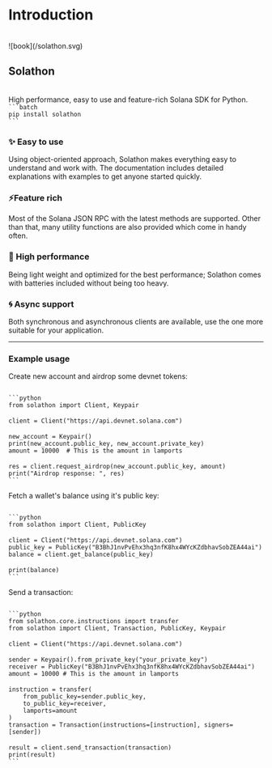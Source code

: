 
# Introduction
<br/>

<div style={{float: "left", margin: "20px 0 0 0", width: "70px"}}>
    ![book](/solathon.svg)
</div>
<h2 style={{
        background: "-webkit-linear-gradient(45deg, #ED7BFF, #0085FF)",
        WebkitBackgroundClip: "text",
        WebkitTextFillColor: "transparent",
        width: "160px",
        marginLeft: "90px",
        }}>Solathon</h2>

<br/>
High performance, easy to use and feature-rich Solana SDK for Python. 


<Code>
```batch 
pip install solathon
```
</Code>

### ✨ Easy to use
Using object-oriented approach, Solathon makes everything easy to understand and work with. The documentation includes detailed explanations with examples to get anyone started quickly.

### ⚡Feature rich
Most of the Solana JSON RPC with the latest methods are supported. Other than that, many utility functions are also provided which come in handy often.

### 🚀 High performance
Being light weight and optimized for the best performance; Solathon comes with batteries included without being too heavy.

### 🌀 Async support
Both synchronous and asynchronous clients are available, use the one more suitable for your application.

---
### Example usage
Create new account and airdrop some devnet tokens:

<Code>
```python
from solathon import Client, Keypair
ㅤ
client = Client("https://api.devnet.solana.com")
ㅤ
new_account = Keypair()
print(new_account.public_key, new_account.private_key)
amount = 10000  # This is the amount in lamports
ㅤ
res = client.request_airdrop(new_account.public_key, amount)
print("Airdrop response: ", res)
```
</Code>

Fetch a wallet's balance using it's public key:

<Code>
```python
from solathon import Client, PublicKey
ㅤ
client = Client("https://api.devnet.solana.com")
public_key = PublicKey("B3BhJ1nvPvEhx3hq3nfK8hx4WYcKZdbhavSobZEA44ai")
balance = client.get_balance(public_key)
ㅤ
print(balance)
```
</Code>

Send a transaction:

<Code>
```python
from solathon.core.instructions import transfer
from solathon import Client, Transaction, PublicKey, Keypair
ㅤ
client = Client("https://api.devnet.solana.com")
ㅤ
sender = Keypair().from_private_key("your_private_key")
receiver = PublicKey("B3BhJ1nvPvEhx3hq3nfK8hx4WYcKZdbhavSobZEA44ai")
amount = 10000 # This is the amount in lamports
ㅤ
instruction = transfer(
    from_public_key=sender.public_key,
    to_public_key=receiver, 
    lamports=amount
)
transaction = Transaction(instructions=[instruction], signers=[sender])
ㅤ
result = client.send_transaction(transaction)
print(result)
```
</Code>
